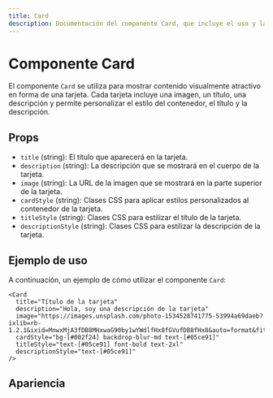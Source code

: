 ```yaml
---
title: Card
description: Documentación del componente Card, que incluye el uso y las props que recibe.
---
```



# Componente Card

El componente `Card` se utiliza para mostrar contenido visualmente atractivo en forma de una tarjeta. Cada tarjeta incluye una imagen, un título, una descripción y permite personalizar el estilo del contenedor, el título y la descripción.

## Props

- `title` (string): El título que aparecerá en la tarjeta.
- `description` (string): La descripción que se mostrará en el cuerpo de la tarjeta.
- `image` (string): La URL de la imagen que se mostrará en la parte superior de la tarjeta.
- `cardStyle` (string): Clases CSS para aplicar estilos personalizados al contenedor de la tarjeta.
- `titleStyle` (string): Clases CSS para estilizar el título de la tarjeta.
- `descriptionStyle` (string): Clases CSS para estilizar la descripción de la tarjeta.

## Ejemplo de uso

A continuación, un ejemplo de cómo utilizar el componente `Card`:

```astro
<Card
  title="Título de la tarjeta"
  description="Hola, soy una descripción de la tarjeta"
  image="https://images.unsplash.com/photo-1534528741775-53994a69daeb?ixlib=rb-1.2.1&ixid=MnwxMjA3fDB8MHxwaG90by1wYWdlfHx8fGVufDB8fHx8&auto=format&fit=crop&w=687&q=80"
  cardStyle="bg-[#002f24] backdrop-blur-md text-[#05ce91]"
  titleStyle="text-[#05ce91] font-bold text-2xl"
  descriptionStyle="text-[#05ce91]"
/>
```

## Apariencia
<Card
  title="Título de la tarjeta"
  description="Hola, soy una descripción de la tarjeta"
  image="https://images.unsplash.com/photo-1534528741775-53994a69daeb?ixlib=rb-1.2.1&ixid=MnwxMjA3fDB8MHxwaG90by1wYWdlfHx8fGVufDB8fHx8&auto=format&fit=crop&w=687&q=80"
  cardStyle="bg-[#002f24] backdrop-blur-md text-[#05ce91] overflow-hidden w-96 "
  titleStyle="text-[#05ce91] font-bold text-2xl"
  descriptionStyle="text-[#05ce91]"
/>
